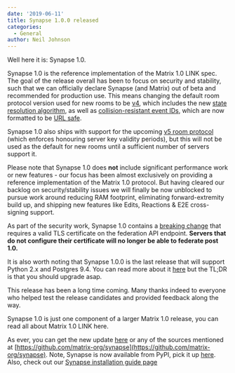 ```yaml
---
date: '2019-06-11'
title: Synapse 1.0.0 released
categories:
  - General
author: Neil Johnson
---
```


Well here it is: Synapse 1.0.

Synapse 1.0 is the reference implementation of the Matrix 1.0 LINK spec. The goal of the release overall has been to focus on security and stability, such that we can officially declare Synapse (and Matrix) out of beta and recommended for production use. This means changing the default room protocol version used for new rooms to be [v4](https://github.com/matrix-org/matrix-doc/blob/37871106c6fc6013c17b5711fb93853fff140267/proposals/2002-rooms-v4.md), which includes the new [state resolution algorithm](https://github.com/matrix-org/matrix-doc/blob/f714aaadd011ac736d779f8460202a8d95799123/proposals/1442-state-resolution.md), as well as [collision-resistant event IDs](https://github.com/matrix-org/matrix-doc/blob/erikj/event_id_hashes/proposals/1659-event-id-as-hashes.md), which are now formatted to be [URL safe](https://github.com/matrix-org/matrix-doc/blob/rav/proposal/no_slash_in_event_id/proposals/1884-replace-slashes-in-event_ids.md).

Synapse 1.0 also ships with support for the upcoming [v5 room protocol](https://matrix.org/docs/spec/rooms/v5.html) (which enforces honouring server key validity periods), but this will not be used as the default for new rooms until a sufficient number of servers support it.

Please note that Synapse 1.0 does **not** include significant performance work or new features - our focus has been almost exclusively on providing a reference implementation of the Matrix 1.0 protocol. But having cleared our backlog on security/stability issues we will finally be now unblocked to pursue work around reducing RAM footprint, eliminating forward-extremity build up, and shipping new features like Edits, Reactions & E2E cross-signing support.

As part of the security work, Synapse 1.0 contains a [breaking change](https://github.com/matrix-org/synapse/blob/master/docs/MSC1711_certificates_FAQ.md#it-used-to-work-just-fine-why-are-you-breaking-everything) that requires a valid TLS certificate on the federation API endpoint. **Servers that do not configure their certificate will no longer be able to federate post 1.0.**

It is also worth noting that Synapse 1.0.0 is the last release that will support Python 2.x and Postgres 9.4. You can read more about it [here]([https://matrix.org/blog/2019/04/08/synapse-deprecating-postgres-9-4-and-python-2-x](https://matrix.org/blog/2019/04/08/synapse-deprecating-postgres-9-4-and-python-2-x)) but the TL;DR is that you should upgrade asap.

This release has been a long time coming. Many thanks indeed to everyone who helped test the release candidates and provided feedback along the way.

Synapse 1.0 is just one component of a larger Matrix 1.0 release, you can read all about Matrix 1.0 LINK here.

As ever, you can get the new update [here](https://github.com/matrix-org/synapse/releases/tag/v1.0.0) or any of the sources mentioned at [https://github.com/matrix-org/synapse](https://github.com/matrix-org/synapse). Note, Synapse is now available from PyPI, pick it up [here](https://pypi.org/project/matrix-synapse/). Also, check out our [Synapse installation guide page](https://matrix.org/docs/guides/installing-synapse)

